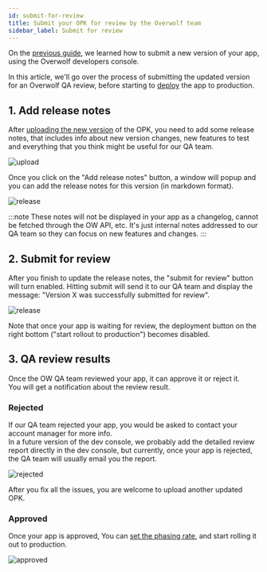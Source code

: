 ```yaml
---
id: submit-for-review
title: Submit your OPK for review by the Overwolf team
sidebar_label: Submit for review
---
```


On the [previous guide](submit-a-new-version), we learned how to submit a new version of your app, using the Overwolf developers console.

In this article, we'll go over the process of submitting the updated version for an Overwolf QA review, before starting to [deploy](/submit-a-new-version#4-set-the-phasing-rate) the app to production.

## 1. Add release notes

After [uploading the new version](submit-a-new-version#3-upload-the-new-opk) of the OPK, you need to add some release notes, that includes info about new version changes, new features to test and everything that you think might be useful for our QA team.

![upload](../assets/dev-console/submit-review/upload.png)

Once you click on the "Add release notes" button, a window will popup and you can add the release notes for this version (in markdown format).

![release](../assets/dev-console/submit-review/release-notes.png)

:::note
These notes will not be displayed in your app as a changelog, cannot be fetched through the OW API, etc. It's just internal notes addressed to our QA team so they can focus on new features and changes.
:::

## 2. Submit for review

After you finish to update the release notes, the "submit for review" button will turn enabled.
Hitting submit will send it to our QA team and display the message: "Version X was successfully submitted for review".

![release](../assets/dev-console/submit-review/submit.png)

Note that once your app is waiting for review, the deployment button on the right bottom ("start rollout to production") becomes disabled.

## 3. QA review results

Once the OW QA team reviewed your app, it can approve it or reject it.  
You will get a notification about the review result.

### Rejected

If our QA team rejected your app, you would be asked to contact your account manager for more info.  
In a future version of the dev console, we probably add the detailed review report directly in the dev console, but currently, once your app is rejected, the QA team will usually email you the report.

![rejected](../assets/dev-console/submit-review/rejected.png)

After you fix all the issues, you are welcome to upload another updated OPK.

### Approved

Once your app is approved, You can [set the phasing rate](submit-a-new-version#5-set-the-phasing-rate), and start rolling it out to production.

![approved](../assets/dev-console/submit-review/approved.png)
